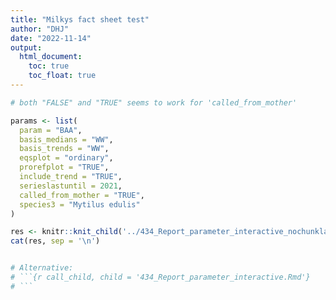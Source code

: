 ```yaml
---
title: "Milkys fact sheet test"
author: "DHJ"
date: "2022-11-14"
output: 
  html_document:
    toc: true
    toc_float: true
---
```



```r

# both "FALSE" and "TRUE" seems to work for 'called_from_mother' 

params <- list(
  param = "BAA",
  basis_medians = "WW",
  basis_trends = "WW",
  eqsplot = "ordinary",
  prorefplot = "TRUE",
  include_trend = "TRUE",
  serieslastuntil = 2021,
  called_from_mother = "TRUE",
  species3 = "Mytilus edulis"
)


```

<style type="text/css">
div.main-container {
  max-width: 1800px;
  margin-left: auto;
  margin-right: auto;
}
</style>


```r

res <- knitr::knit_child('../434_Report_parameter_interactive_nochunklabels.Rmd', quiet = TRUE)
cat(res, sep = '\n')


# Alternative:
# ```{r call_child, child = '434_Report_parameter_interactive.Rmd'}
# ```

```




